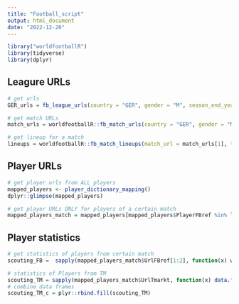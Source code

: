 ```yaml
---
title: "Football_script"
output: html_document
date: "2022-12-20"
---
```


```r
library("worldfootballR")
library(tidyverse)
library(dplyr)
```

## Leagure URLs
```r
# get urls
GER_urls = fb_league_urls(country = "GER", gender = "M", season_end_year = 2021, tier = '1st')

# get match URLs
match_urls = worldfootballR::fb_match_urls(country = "GER", gender = "M", tier = "1st", season_end_year = "2023")

# get lineup for a match
lineups = worldfootballR::fb_match_lineups(match_url = match_urls[1], time_pause = 2)
```

## Player URLs
```r
# get player urls from ALL players
mapped_players <- player_dictionary_mapping()
dplyr::glimpse(mapped_players)

# get player URLs ONLY for players of a certain match
mapped_players_match = mapped_players[mapped_players$PlayerFBref %in% lineups$Player_Name, ]
```
## Player statistics
```r
# get statistics of players from certain match
scouting_FB =  sapply(mapped_players_match$UrlFBref[1:2], function(x) worldfootballR::fb_player_scouting_report(player_url = x, pos_versus = "primary", time_pause = 2))

# statistics of Players from TM
scouting_TM = sapply(mapped_players_match$UrlTmarkt, function(x) data.frame(worldfootballR::tm_player_bio(player_urls = x)))
# combine data frames
scouting_TM_c = plyr::rbind.fill(scouting_TM)
```






